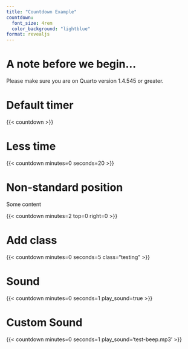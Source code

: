 ```yaml
---
title: "Countdown Example"
countdown:
  font_size: 4rem
  color_background: "lightblue"
format: revealjs
---
```


# A note before we begin...

:::{.callout-important}
Please make sure you are on Quarto version 1.4.545 or greater.
:::


# Default timer

{{< countdown >}}

# Less time

{{< countdown minutes=0 seconds=20 >}}

# Non-standard position

Some content

{{< countdown minutes=2 top=0 right=0 >}}

# Add class

{{< countdown minutes=0 seconds=5 class="testing" >}}

# Sound

{{< countdown minutes=0 seconds=1 play_sound=true >}}

# Custom Sound

{{< countdown minutes=0 seconds=1 play_sound='test-beep.mp3' >}}